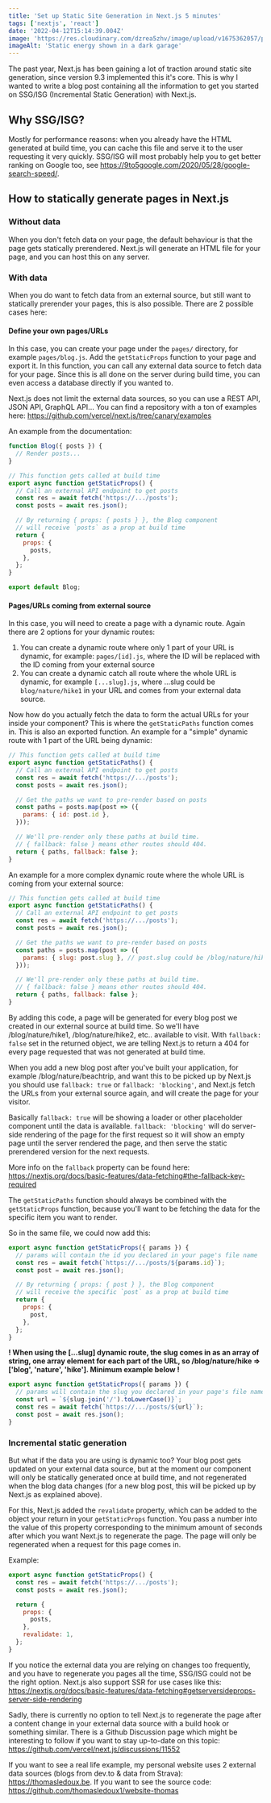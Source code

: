 ```yaml
---
title: 'Set up Static Site Generation in Next.js 5 minutes'
tags: ['nextjs', 'react']
date: '2022-04-12T15:14:39.004Z'
image: 'https://res.cloudinary.com/dzrea5zhv/image/upload/v1675362057/photo-1474314243412-cd4a79f02c6a_ry5jyr.jpg'
imageAlt: 'Static energy shown in a dark garage'
---
```


The past year, Next.js has been gaining a lot of traction around static site generation,
since version 9.3 implemented this it's core. This is why I wanted to write a blog
post containing all the information to get you started on SSG/ISG (Incremental Static
Generation) with Next.js.

## Why SSG/ISG?

Mostly for performance reasons: when you already have the HTML generated at build time, you can cache this file and serve it to the user requesting it very quickly.
SSG/ISG will most probably help you to get better ranking on Google too, see https://9to5google.com/2020/05/28/google-search-speed/.

## How to statically generate pages in Next.js

### Without data

When you don't fetch data on your page, the default behaviour is that the page gets statically prerendered.
Next.js will generate an HTML file for your page, and you can host this on any server.

### With data

When you do want to fetch data from an external source, but still want to statically prerender your pages, this is also possible.
There are 2 possible cases here:

#### Define your own pages/URLs

In this case, you can create your page under the `pages/` directory, for example `pages/blog.js`. Add the `getStaticProps` function to your page and export it.
In this function, you can call any external data source to fetch data for your page.
Since this is all done on the server during build time, you can even access a database directly if you wanted to.

Next.js does not limit the external data sources, so you can use a REST API, JSON API, GraphQL API...
You can find a repository with a ton of examples here: https://github.com/vercel/next.js/tree/canary/examples

An example from the documentation:

```jsx
function Blog({ posts }) {
  // Render posts...
}

// This function gets called at build time
export async function getStaticProps() {
  // Call an external API endpoint to get posts
  const res = await fetch('https://.../posts');
  const posts = await res.json();

  // By returning { props: { posts } }, the Blog component
  // will receive `posts` as a prop at build time
  return {
    props: {
      posts,
    },
  };
}

export default Blog;
```

#### Pages/URLs coming from external source

In this case, you will need to create a page with a dynamic route.
Again there are 2 options for your dynamic routes:

1. You can create a dynamic route where only 1 part of your URL is dynamic, for example: `pages/[id].js`, where the ID will be replaced with the ID coming from your external source
2. You can create a dynamic catch all route where the whole URL is dynamic, for example `[...slug].js`, where ...slug could be `blog/nature/hike1` in your URL and comes from your external data source.

Now how do you actually fetch the data to form the actual URLs for your inside your component?
This is where the `getStaticPaths` function comes in. This is also an exported function.
An example for a "simple" dynamic route with 1 part of the URL being dynamic:

```jsx
// This function gets called at build time
export async function getStaticPaths() {
  // Call an external API endpoint to get posts
  const res = await fetch('https://.../posts');
  const posts = await res.json();

  // Get the paths we want to pre-render based on posts
  const paths = posts.map(post => ({
    params: { id: post.id },
  }));

  // We'll pre-render only these paths at build time.
  // { fallback: false } means other routes should 404.
  return { paths, fallback: false };
}
```

An example for a more complex dynamic route where the whole URL is coming from your external source:

```jsx
// This function gets called at build time
export async function getStaticPaths() {
  // Call an external API endpoint to get posts
  const res = await fetch('https://.../posts');
  const posts = await res.json();

  // Get the paths we want to pre-render based on posts
  const paths = posts.map(post => ({
    params: { slug: post.slug }, // post.slug could be /blog/nature/hike1
  }));

  // We'll pre-render only these paths at build time.
  // { fallback: false } means other routes should 404.
  return { paths, fallback: false };
}
```

By adding this code, a page will be generated for every blog post we created in our external source at build time. So we'll have /blog/nature/hike1, /blog/nature/hike2, etc.. available to visit.
With `fallback: false` set in the returned object, we are telling Next.js to return a 404 for every page requested that was not generated at build time.

When you add a new blog post after you've built your application, for example /blog/nature/beachtrip, and want this to be picked up by Next.js you should use `fallback: true` or `fallback: 'blocking'`, and Next.js fetch the URLs from your external source again, and will create the page for your visitor.

Basically `fallback: true` will be showing a loader or other placeholder component until the data is available.
`fallback: 'blocking'` will do server-side rendering of the page for the first request so it will show an empty page until the server rendered the page, and then serve the static prerendered version for the next requests.

More info on the `fallback` property can be found here: https://nextjs.org/docs/basic-features/data-fetching#the-fallback-key-required

The `getStaticPaths` function should always be combined with the `getStaticProps` function, because you'll want to be fetching the data for the specific item you want to render.

So in the same file, we could now add this:

```jsx
export async function getStaticProps({ params }) {
  // params will contain the id you declared in your page's file name
  const res = await fetch(`https://.../posts/${params.id}`);
  const post = await res.json();

  // By returning { props: { post } }, the Blog component
  // will receive the specific `post` as a prop at build time
  return {
    props: {
      post,
    },
  };
}
```

**! When using the [...slug] dynamic route, the slug comes in as an array of string, one array element for each part of the URL, so /blog/nature/hike => ['blog', 'nature', 'hike']. Minimum example below !**

```jsx
export async function getStaticProps({ params }) {
  // params will contain the slug you declared in your page's file name
  const url = `${slug.join('/').toLowerCase()}`;
  const res = await fetch(`https://.../posts/${url}`);
  const post = await res.json();
}
```

### Incremental static generation

But what if the data you are using is dynamic too?
Your blog post gets updated on your external data source, but at the moment our component will only be statically generated once at build time, and not regenerated when the blog data changes (for a new blog post, this will be picked up by Next.js as explained above).

For this, Next.js added the `revalidate` property, which can be added to the object your return in your `getStaticProps` function.
You pass a number into the value of this property corresponding to the minimum amount of seconds after which you want Next.js to regenerate the page.
The page will only be regenerated when a request for this page comes in.

Example:

```jsx
export async function getStaticProps() {
  const res = await fetch('https://.../posts');
  const posts = await res.json();

  return {
    props: {
      posts,
    },
    revalidate: 1,
  };
}
```

If you notice the external data you are relying on changes too frequently, and you have to regenerate you pages all the time, SSG/ISG could not be the right option.
Next.js also support SSR for use cases like this: https://nextjs.org/docs/basic-features/data-fetching#getserversideprops-server-side-rendering

Sadly, there is currently no option to tell Next.js to regenerate the page after a content change in your external data source with a build hook or something similar.
There is a Github Discussion page which might be interesting to follow if you want to stay up-to-date on this topic: https://github.com/vercel/next.js/discussions/11552

If you want to see a real life example, my personal website uses 2 external data sources (blogs from dev.to & data from Strava): https://thomasledoux.be. If you want to see the source code: https://github.com/thomasledoux1/website-thomas
